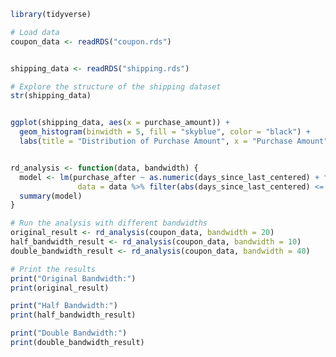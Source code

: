 ```r

library(tidyverse)

# Load data
coupon_data <- readRDS("coupon.rds")


shipping_data <- readRDS("shipping.rds")

# Explore the structure of the shipping dataset
str(shipping_data)


ggplot(shipping_data, aes(x = purchase_amount)) +
  geom_histogram(binwidth = 5, fill = "skyblue", color = "black") +
  labs(title = "Distribution of Purchase Amount", x = "Purchase Amount", y = "Frequency")


rd_analysis <- function(data, bandwidth) {
  model <- lm(purchase_after ~ as.numeric(days_since_last_centered) + factor(coupon),
               data = data %>% filter(abs(days_since_last_centered) <= bandwidth))
  summary(model)
}

# Run the analysis with different bandwidths
original_result <- rd_analysis(coupon_data, bandwidth = 20)
half_bandwidth_result <- rd_analysis(coupon_data, bandwidth = 10)
double_bandwidth_result <- rd_analysis(coupon_data, bandwidth = 40)

# Print the results
print("Original Bandwidth:")
print(original_result)

print("Half Bandwidth:")
print(half_bandwidth_result)

print("Double Bandwidth:")
print(double_bandwidth_result)


```